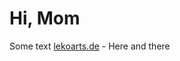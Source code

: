 # Hi, Mom
Some text [lekoarts.de](https://www.lekoarts.de?utm_source=cara&utm_medium=Starter) - Here and there
